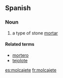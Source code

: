 ==Spanish==

===Noun===
{{es-noun|m}}

# {{Mexico}} a type of stone [[mortar]]

====Related terms====
* [[mortero]] {{m}}
* [[tejolote]] {{m}}

[[es:molcajete]]
[[fr:molcajete]]